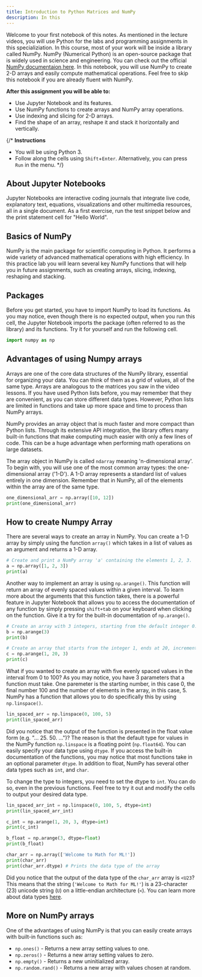 ```yaml
---
title: Introduction to Python Matrices and NumPy 
description: In this
---
```


Welcome to your first notebook of this notes. As mentioned in the lecture videos, you will use Python for the labs and programming assignments in this specializiation. In this course, most of your work will be inside a library called NumPy. NumPy (Numerical Python) is an open-source package that is widely used in science and engineering. You can check out the official [NumPy documentaion here](https://numpy.org/doc/stable/index.html). In this notebook, you will use NumPy to create 2-D arrays and easily compute mathematical operations.  Feel free to skip this notebook if you are already fluent with NumPy.

**After this assignment you will be able to:**
- Use Jupyter Notebook and its features. 
- Use NumPy functions to create arrays and NumPy array operations. 
- Use indexing and slicing for 2-D arrays.
- Find the shape of an array, reshape it and stack it horizontally and vertically.

{/*
**Instructions**
- You will be using Python 3.
- Follow along the cells using `Shift`+`Enter`. Alternatively, you can press `Run` in the menu. 
*/}

## About Jupyter Notebooks ##

Jupyter Notebooks are interactive coding journals that integrate live code, explanatory text, equations, visualizations and other multimedia resources, all in a single document. As a first exercise, run the test snippet below and the print statement cell for "Hello World".

## Basics of NumPy

NumPy is the main package for scientific computing in Python. It performs a wide variety of advanced mathematical operations with high efficiency. In this practice lab you will learn several key NumPy functions that will help you in future assignments, such as creating arrays, slicing, indexing, reshaping and stacking.

## Packages

Before you get started, you have to import NumPy to load its functions. As you may notice, even though there is no expected output, when you run this cell, the Jupyter Notebook imports the package (often referred to as the library) and its functions. Try it for yourself and run the following cell.

```py
import numpy as np
```


## Advantages of using Numpy arrays

Arrays are one of the core data structures of the NumPy library, essential for organizing your data. You can think of them as a grid of values, all of the same type. Arrays are analogous to the matrices you saw in the video lessons. If you have used Python lists before, you may remember that they are convenient, as you can store different data types. However, Python lists are limited in functions and take up more space and time to process than NumPy arrays.

NumPy provides an array object that is much faster and more compact than Python lists. Through its extensive API integration, the library offers many built-in functions that make computing much easier with only a few lines of code. This can be a huge advantage when performing math operations on large datasets. 

The array object in NumPy is called `ndarray` meaning 'n-dimensional array'. To begin with, you will use one of the most common array types: the one-dimensional array ('1-D'). A 1-D array represents a standard list of values entirely in one dimension. Remember that in NumPy, all of the elements within the array are of the same type.



```py
one_dimensional_arr = np.array([10, 12])
print(one_dimensional_arr)
```

## How to create Numpy Array

There are several ways to create an array in NumPy. You can create a 1-D array by simply using the function `array()` which takes in a list of values as an argument and returns a 1-D array.

```py
# Create and print a NumPy array 'a' containing the elements 1, 2, 3.
a = np.array([1, 2, 3])
print(a)
```

Another way to implement an array is using `np.arange()`. This function will return an array of evenly spaced values within a given interval. To learn more about the arguments that this function takes, there is a powerful feature in Jupyter Notebook that allows you to access the documentation of any function by simply pressing `shift+tab` on your keyboard when clicking on the function. Give it a try for the built-in documentation of `np.arange()`. 

```py
# Create an array with 3 integers, starting from the default integer 0.
b = np.arange(3)
print(b)
```

```py
# Create an array that starts from the integer 1, ends at 20, incremented by 3.
c = np.arange(1, 20, 3)
print(c)
```

What if you wanted to create an array with five evenly spaced values in the interval from 0 to 100? As you may notice, you have 3 parameters that a function must take. One paremeter is the starting number, in  this case 0, the final number 100 and the number of elements in the array, in this case, 5. NumPy has a function that allows you to do specifically this by using `np.linspace()`.

```py
lin_spaced_arr = np.linspace(0, 100, 5)
print(lin_spaced_arr)
```

Did you notice that the output of the function is presented in the float value form (e.g. "... 25. 50. ...")? The reason is that the default type for values in the NumPy function `np.linspace` is a floating point (`np.float64`). You can easily specify your data type using `dtype`. If you access the built-in documentation of the functions, you may notice that most functions take in an optional parameter `dtype`. In addition to float, NumPy has several other data types such as `int`, and `char`. 

To change the type to integers, you need to set the dtype to `int`. You can do so, even in the previous functions. Feel free to try it out and modify the cells to output your desired data type. 

```py
lin_spaced_arr_int = np.linspace(0, 100, 5, dtype=int)
print(lin_spaced_arr_int)
```

```py
c_int = np.arange(1, 20, 3, dtype=int)
print(c_int)
```

```py
b_float = np.arange(3, dtype=float)
print(b_float)
```

```py
char_arr = np.array(['Welcome to Math for ML!'])
print(char_arr)
print(char_arr.dtype) # Prints the data type of the array
```

Did you notice that the output of the data type of the `char_arr` array is `<U23`? 
This means that the string (`'Welcome to Math for ML!'`) is a 23-character (23) unicode string (`U`) on a little-endian architecture (`<`). You can learn more about data types [here](https://numpy.org/doc/stable/user/basics.types.html).

## More on NumPy arrays ##

One of the advantages of using NumPy is that you can easily create arrays with built-in functions such as: 
- `np.ones()` - Returns a new array setting values to one.
- `np.zeros()` - Returns a new array setting values to zero.
- `np.empty()` - Returns a new uninitialized array. 
- `np.random.rand()` - Returns a new array with values chosen at random.